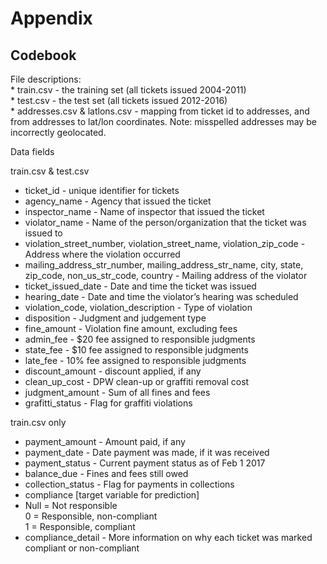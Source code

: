 # Appendix

## Codebook

File descriptions:  
* train.csv - the training set (all tickets issued 2004-2011)   
* test.csv - the test set (all tickets issued 2012-2016)  
* addresses.csv & latlons.csv - mapping from ticket id to addresses, and from addresses to lat/lon coordinates. Note: misspelled addresses may be incorrectly geolocated.  

Data fields

train.csv & test.csv

* ticket_id - unique identifier for tickets   
* agency_name - Agency that issued the ticket  
* inspector_name - Name of inspector that issued the ticket  
* violator_name - Name of the person/organization that the ticket was issued to   
* violation_street_number, violation_street_name, violation_zip_code - Address where the violation occurred  
* mailing_address_str_number, mailing_address_str_name, city, state, zip_code, non_us_str_code, country - Mailing address of the violator  
* ticket_issued_date - Date and time the ticket was issued   
* hearing_date - Date and time the violator's hearing was scheduled   
* violation_code, violation_description - Type of violation   
* disposition - Judgment and judgement type   
* fine_amount - Violation fine amount, excluding fees   
* admin_fee - $20 fee assigned to responsible judgments   
* state_fee - $10 fee assigned to responsible judgments   
* late_fee - 10% fee assigned to responsible judgments   
* discount_amount - discount applied, if any   
* clean_up_cost - DPW clean-up or graffiti removal cost   
* judgment_amount - Sum of all fines and fees   
* grafitti_status - Flag for graffiti violations   

train.csv only    

* payment_amount - Amount paid, if any  
* payment_date - Date payment was made, if it was received   
* payment_status - Current payment status as of Feb 1 2017   
* balance_due - Fines and fees still owed  
* collection_status - Flag for payments in collections   
* compliance [target variable for prediction]   
+ Null = Not responsible  
 0 = Responsible, non-compliant  
 1 = Responsible, compliant  
* compliance_detail - More information on why each ticket was marked compliant or non-compliant  
